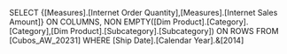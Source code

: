 SELECT {[Measures].[Internet Order Quantity],[Measures].[Internet Sales Amount]}  ON COLUMNS,
NON EMPTY([Dim Product].[Category].[Category],[Dim Product].[Subcategory].[Subcategory]) ON ROWS
FROM [Cubos_AW_20231]
WHERE [Ship Date].[Calendar Year].&[2014]